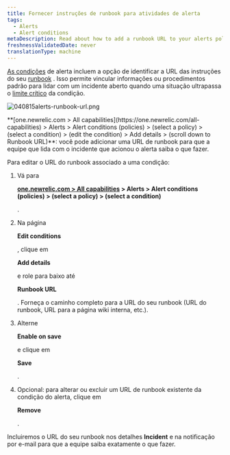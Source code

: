 ```yaml
---
title: Fornecer instruções de runbook para atividades de alerta
tags:
  - Alerts
  - Alert conditions
metaDescription: Read about how to add a runbook URL to your alerts policy condtion.
freshnessValidatedDate: never
translationType: machine
---
```



[As condições](/docs/alerts/new-relic-alerts-beta/configuring-alert-policies/define-alert-conditions) de alerta incluem a opção de identificar a URL das instruções do seu [runbook](/docs/using-new-relic/welcome-new-relic/get-started/glossary#alert-runbook) . Isso permite vincular informações ou procedimentos padrão para lidar com um incidente aberto quando uma situação ultrapassa o [limite crítico](/docs/alerts/new-relic-alerts-beta/configuring-alert-policies/define-thresholds-trigger-alert) da condição.

<img
  title="040815alerts-runbook-url.png"
  alt="040815alerts-runbook-url.png"
  src={accountsAlertsRunbook}
/>

<figcaption>
  <DoNotTranslate>**[one.newrelic.com > All capabilities](https://one.newrelic.com/all-capabilities) > Alerts > Alert conditions (policies) > (select a policy) > (select a condition) > (edit the condition) > Add details > (scroll down to Runbook URL)**</DoNotTranslate>: você pode adicionar uma URL de runbook para que a equipe que lida com o incidente que acionou o alerta saiba o que fazer.
</figcaption>

Para editar o URL do runbook associado a uma condição:

1. Vá para

   <DoNotTranslate>**[one.newrelic.com > All capabilities](https://one.newrelic.com/all-capabilities) > Alerts > Alert conditions (policies) > (select a policy) > (select a condition)**</DoNotTranslate>

   .

2. Na página

   <DoNotTranslate>**Edit conditions**</DoNotTranslate>

   , clique em

   <DoNotTranslate>**Add details**</DoNotTranslate>

   e role para baixo até

   <DoNotTranslate>**Runbook URL**</DoNotTranslate>

   . Forneça o caminho completo para a URL do seu runbook (URL do runbook, URL para a página wiki interna, etc.).

3. Alterne

   <DoNotTranslate>**Enable on save**</DoNotTranslate>

   e clique em

   <DoNotTranslate>**Save**</DoNotTranslate>

   .

4. Opcional: para alterar ou excluir um URL de runbook existente da condição do alerta, clique em

   <DoNotTranslate>**Remove**</DoNotTranslate>

   .

Incluiremos o URL do seu runbook nos detalhes <DoNotTranslate>**Incident**</DoNotTranslate> e na notificação por e-mail para que a equipe saiba exatamente o que fazer.